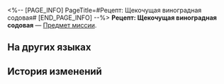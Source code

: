 <%-- [PAGE_INFO]
PageTitle=#Рецепт: Щекочущая виноградная содовая#
[END_PAGE_INFO] --%>
{{Предмет Инфобокс
|id          = 150014
|Изображение = Предмет Рецепт- Щекочущая виноградная содовая.png
|Тип         = Предмет миссии
|Инвентарь   = Миссии
|Редкость    = 3
|Эффект      = 
|Описание    = Этот шипучий напиток из ферментированного белого винограда, кисло-горький на вкус, обладает исключительно оздоравливающими свойствами, спасающими от летней жары, и его употребление часто приводит к чиханию и насморку. По словам тех, кто испытал это на себе, ощущение было такое, будто кто-то приложил к вашей шее холодную руку.
}}
{{Описание|''«Апчхи!»''}}
'''Рецепт: Щекочущая виноградная содовая''' — [[Предмет миссии]].

==На других языках==
{{На других языках
|en   = Recipe: Pika White Grape Soda
|zhs  = 调饮材料：噼咔白葡萄汽水
|zht  = 調飲材料：劈哢白葡萄汽水
|ja   = カクテルの材料：ピカ白ぶどうソーダ
|ko   = 음료 재료: 피카 백포도 소다수
|es   = Receta: Picasoda de uva blanca
|fr   = Recette&nbsp;: Soda Pika au raisin blanc
|ru   = Рецепт: Щекочущая виноградная содовая
|th   = ส่วนผสมเครื่องดื่ม: Pika White Grape Soda
|vi   = Nguyên Liệu Pha Chế: Soda Nho Trắng Sủi Bọt
|de   = Rezept: Prickelnde weiße Traubenlimonade
|id   = Bahan Racikan: Pika White Grape Soda
|pt   = Receita: Refrigerante de Uva Branca Pikachuva
}}

==История изменений==
{{История изменений|3.5}}
